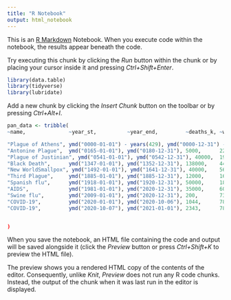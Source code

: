 ```yaml
---
title: "R Notebook"
output: html_notebook
---
```


This is an [R Markdown](http://rmarkdown.rstudio.com) Notebook. When you execute code within the notebook, the results appear beneath the code. 

Try executing this chunk by clicking the *Run* button within the chunk or by placing your cursor inside it and pressing *Ctrl+Shift+Enter*. 

```r
library(data.table)
library(tidyverse)
library(lubridate)
```

Add a new chunk by clicking the *Insert Chunk* button on the toolbar or by pressing *Ctrl+Alt+I*.
```r
pan_data <- tribble(
~name,              ~year_st,          ~year_end,         ~deaths_k, ~world_pop_m,

"Plague of Athens", ymd("0000-01-01") - years(429), ymd("0000-12-31") - years(426), 100, 162,
"Antonine Plague",  ymd("0165-01-01"), ymd("0180-12-31"), 5000,      223,
"Plague of Justinian", ymd("0541-01-01"), ymd("0542-12-31"), 40000,  198,
"Black Death",      ymd("1347-01-01"), ymd("1352-12-31"), 138000,    443,
"New WorldSmallpox", ymd("1492-01-01"), ymd("1641-12-31"), 40000,    562,
"Third Plague",     ymd("1885-01-01"), ymd("1885-12-31"), 12000,     1656,
"Spanish flu",      ymd("1918-01-01"), ymd("1920-12-31"), 50000,     1860,
"AIDS",             ymd("1981-01-01"), ymd("2020-12-31"), 35000,     6063,
"Swine flu",        ymd("2009-01-01"), ymd("2020-12-31"), 200,       7380,
"COVID-19",         ymd("2020-01-01"), ymd("2020-10-06"), 1044,      7800,
"COVID-19",         ymd("2020-10-07"), ymd("2021-01-01"), 2343,      7800)


)
```

When you save the notebook, an HTML file containing the code and output will be saved alongside it (click the *Preview* button or press *Ctrl+Shift+K* to preview the HTML file).

The preview shows you a rendered HTML copy of the contents of the editor. Consequently, unlike *Knit*, *Preview* does not run any R code chunks. Instead, the output of the chunk when it was last run in the editor is displayed.
